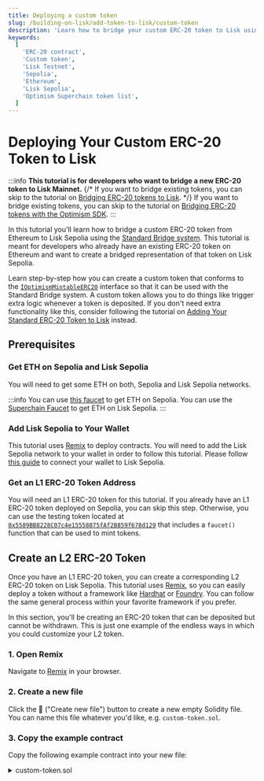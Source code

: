 ```yaml
---
title: Deploying a custom token
slug: /building-on-lisk/add-token-to-lisk/custom-token
description: 'Learn how to bridge your custom ERC-20 token to Lisk using the standard bridge.'
keywords:
  [
    'ERC-20 contract',
    'Custom token',
    'Lisk Testnet',
    'Sepolia',
    'Ethereum',
    'Lisk Sepolia',
    'Optimism Superchain token list',
  ]
---
```


# Deploying Your Custom ERC-20 Token to Lisk

:::info
**This tutorial is for developers who want to bridge a new ERC-20 token to Lisk Mainnet.**
{/* If you want to bridge existing tokens, you can skip to the tutorial on [Bridging ERC-20 tokens to Lisk](../bridge-tokens-to-lisk). */}
 If you want to bridge existing tokens, you can skip to the tutorial on [Bridging ERC-20 tokens with the Optimism SDK](https://docs.optimism.io/builders/app-developers/tutorials/cross-dom-bridge-erc20).
:::

In this tutorial you'll learn how to bridge a custom ERC-20 token from Ethereum to Lisk Sepolia using the [Standard Bridge system](https://docs.optimism.io/builders/dapp-developers/bridging/standard-bridge).
This tutorial is meant for developers who already have an existing ERC-20 token on Ethereum and want to create a bridged representation of that token on Lisk Sepolia.

Learn step-by-step how you can create a custom token that conforms to the [`IOptimismMintableERC20`](https://github.com/ethereum-optimism/optimism/blob/v1.1.4/packages/contracts-bedrock/src/universal/IOptimismMintableERC20.sol) interface so that it can be used with the Standard Bridge system.
A custom token allows you to do things like trigger extra logic whenever a token is deposited.
If you don't need extra functionality like this, consider following the tutorial on [Adding Your Standard ERC-20 Token to Lisk](./standard-token) instead.

## Prerequisites

### Get ETH on Sepolia and Lisk Sepolia

You will need to get some ETH on both, Sepolia and Lisk Sepolia networks.

:::info
You can use [this faucet](https://sepoliafaucet.com/) to get ETH on Sepolia.
You can use the [Superchain Faucet](https://app.optimism.io/faucet?utm_source=docs) to get ETH on Lisk Sepolia.
:::

### Add Lisk Sepolia to Your Wallet

This tutorial uses [Remix](https://remix.ethereum.org) to deploy contracts.
You will need to add the Lisk Sepolia network to your wallet in order to follow this tutorial.
Please follow [this guide](../connecting-to-a-wallet.mdx) to connect your wallet to Lisk Sepolia.

### Get an L1 ERC-20 Token Address

You will need an L1 ERC-20 token for this tutorial.
If you already have an L1 ERC-20 token deployed on Sepolia, you can skip this step.
Otherwise, you can use the testing token located at [`0x5589BB8228C07c4e15558875fAf2B859f678d129`](https://sepolia.etherscan.io/address/0x5589BB8228C07c4e15558875fAf2B859f678d129) that includes a `faucet()` function that can be used to mint tokens.

## Create an L2 ERC-20 Token

Once you have an L1 ERC-20 token, you can create a corresponding L2 ERC-20 token on Lisk Sepolia.
This tutorial uses [Remix](https://remix.ethereum.org), so you can easily deploy a token without a framework like [Hardhat](https://hardhat.org) or [Foundry](https://getfoundry.sh).
You can follow the same general process within your favorite framework if you prefer.

In this section, you'll be creating an ERC-20 token that can be deposited but cannot be withdrawn.
This is just one example of the endless ways in which you could customize your L2 token.

### 1. Open Remix

Navigate to [Remix](https://remix.ethereum.org) in your browser.

### 2. Create a new file

Click the 📄 ("Create new file") button to create a new empty Solidity file.
You can name this file whatever you'd like, e.g. `custom-token.sol`.

### 3. Copy the example contract

Copy the following example contract into your new file:

<details>
<summary>custom-token.sol</summary>
```solidity
// SPDX-License-Identifier: MIT
pragma solidity ^0.8.0;

import { ERC20 } from "@openzeppelin/contracts/token/ERC20/ERC20.sol";
import { IERC165 } from "@openzeppelin/contracts/utils/introspection/IERC165.sol";
import { IOptimismMintableERC20 } from "https://github.com/ethereum-optimism/optimism/blob/v1.1.4/packages/contracts-bedrock/src/universal/IOptimismMintableERC20.sol";

contract MyCustomL2Token is IOptimismMintableERC20, ERC20 {
    /// @notice Address of the corresponding version of this token on the remote chain.
    address public immutable REMOTE_TOKEN;

    /// @notice Address of the StandardBridge on this network.
    address public immutable BRIDGE;

    /// @notice Emitted whenever tokens are minted for an account.
    /// @param account Address of the account tokens are being minted for.
    /// @param amount  Amount of tokens minted.
    event Mint(address indexed account, uint256 amount);

    /// @notice Emitted whenever tokens are burned from an account.
    /// @param account Address of the account tokens are being burned from.
    /// @param amount  Amount of tokens burned.
    event Burn(address indexed account, uint256 amount);

    /// @notice A modifier that only allows the bridge to call.
    modifier onlyBridge() {
        require(msg.sender == BRIDGE, "MyCustomL2Token: only bridge can mint and burn");
        _;
    }

    /// @param _bridge      Address of the L2 standard bridge.
    /// @param _remoteToken Address of the corresponding L1 token.
    /// @param _name        ERC20 name.
    /// @param _symbol      ERC20 symbol.
    constructor(
        address _bridge,
        address _remoteToken,
        string memory _name,
        string memory _symbol
    )
        ERC20(_name, _symbol)
    {
        REMOTE_TOKEN = _remoteToken;
        BRIDGE = _bridge;
    }

    /// @custom:legacy
    /// @notice Legacy getter for REMOTE_TOKEN.
    function remoteToken() public view returns (address) {
        return REMOTE_TOKEN;
    }

    /// @custom:legacy
    /// @notice Legacy getter for BRIDGE.
    function bridge() public view returns (address) {
        return BRIDGE;
    }

    /// @notice ERC165 interface check function.
    /// @param _interfaceId Interface ID to check.
    /// @return Whether or not the interface is supported by this contract.
    function supportsInterface(bytes4 _interfaceId) external pure virtual returns (bool) {
        bytes4 iface1 = type(IERC165).interfaceId;
        // Interface corresponding to the updated OptimismMintableERC20 (this contract).
        bytes4 iface2 = type(IOptimismMintableERC20).interfaceId;
        return _interfaceId == iface1 || _interfaceId == iface2;
    }

    /// @notice Allows the StandardBridge on this network to mint tokens.
    /// @param _to     Address to mint tokens to.
    /// @param _amount Amount of tokens to mint.
    function mint(
        address _to,
        uint256 _amount
    )
        external
        virtual
        override(IOptimismMintableERC20)
        onlyBridge
    {
        _mint(_to, _amount);
        emit Mint(_to, _amount);
    }

    /// @notice Prevents tokens from being withdrawn to L1.
    function burn(
        address,
        uint256
    )
        external
        virtual
        override(IOptimismMintableERC20)
        onlyBridge
    {
        revert("MyCustomL2Token cannot be withdrawn");
    }
}
```
</details>

### 4. Review the example contract

Take a moment to review the example contract.
It's almost the same as the standard [`OptimismMintableERC20`](https://github.com/ethereum-optimism/optimism/blob/v1.1.4/packages/contracts-bedrock/src/universal/OptimismMintableERC20.sol) contract except that the `_burn` function has been made to always revert.

The contract for the custom token inherits from the [`IOptimismMintableERC20`](https://github.com/ethereum-optimism/optimism/blob/v1.1.4/packages/contracts-bedrock/src/universal/IOptimismMintableERC20.sol) interface and the `ERC20` contract.
The constructor takes the address of the L2 standard bridge, the address of the corresponding L1 token, the name of the ERC20 token, and the symbol of the ERC20 token.
The `mint` function allows the bridge to mint tokens to users.
Since the bridge needs to burn tokens when users want to withdraw them to L1, this means that users will not be able to withdraw tokens from this contract, which is what we intend for this example.

```solidity
/// @notice Prevents tokens from being withdrawn to L1.
function burn(
    address,
    uint256
)
    external
    virtual
    override(IOptimismMintableERC20)
    onlyBridge
{
    revert("MyCustomL2Token cannot be withdrawn");
}
```

### 5. Compile the contract

Save the file to automatically compile the contract.
If you've disabled auto-compile, you'll need to manually compile the contract by clicking the "Solidity Compiler" tab (this looks like the letter "S") and press the blue "Compile" button.

### 6. Deploy the contract

Open the deployment tab (this looks like an Ethereum logo with an arrow pointing left).
Make sure that your environment is set to "Injected Provider", your wallet is connected to Lisk Sepolia, and Remix has access to your wallet.
Then, select the `MyCustomL2Token` contract from the deployment dropdown and deploy it with the following parameters:

```text
_BRIDGE:      "0x4200000000000000000000000000000000000007"
_REMOTETOKEN: "<L1 ERC-20 address>"
_NAME:        "My Custom L2 Token"
_SYMBOL:      "MCL2T"
```

## Bridge Some Tokens

Now that you have an L2 ERC-20 token, you can bridge some tokens from L1 to L2.
{/* Check out the tutorial on [Bridging ERC-20 tokens to Lisk](../bridge-tokens-to-lisk) to learn how to bridge your L1 ERC-20 to Lisk using the Optimism SDK. */}
 Check out the tutorial on [Bridging ERC-20 tokens with the Optimism SDK](https://docs.optimism.io/builders/app-developers/tutorials/cross-dom-bridge-erc20) to learn how to bridge your L1 ERC-20 to Lisk using the Optimism SDK.
Remember that the withdrawal step will *not* work for the token you just created!
This is exactly what this tutorial was meant to demonstrate.